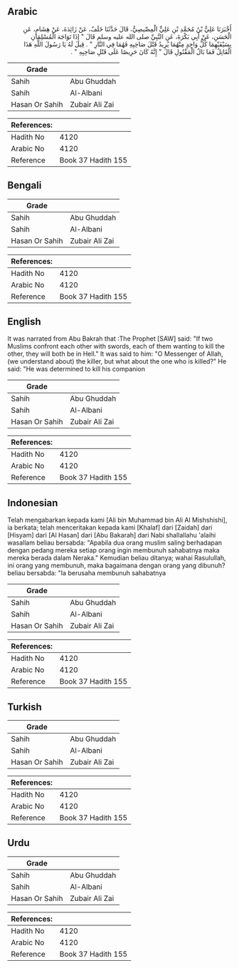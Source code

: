 ## Arabic


<div dir="rtl" lang="ar" style={{fontSize:'larger',backgroundColor:'#f8f9fa',padding:20}}>
أَخْبَرَنَا عَلِيُّ بْنُ مُحَمَّدِ بْنِ عَلِيٍّ الْمِصِّيصِيُّ، قَالَ حَدَّثَنَا خَلَفٌ، عَنْ زَائِدَةَ، عَنْ هِشَامٍ، عَنِ الْحَسَنِ، عَنْ أَبِي بَكْرَةَ، عَنِ النَّبِيِّ صلى الله عليه وسلم قَالَ ‏"‏ إِذَا تَوَاجَهَ الْمُسْلِمَانِ بِسَيْفَيْهِمَا كُلُّ وَاحِدٍ مِنْهُمَا يُرِيدُ قَتْلَ صَاحِبِهِ فَهُمَا فِي النَّارِ ‏"‏ ‏.‏ قِيلَ لَهُ يَا رَسُولَ اللَّهِ هَذَا الْقَاتِلُ فَمَا بَالُ الْمَقْتُولِ قَالَ ‏"‏ إِنَّهُ كَانَ حَرِيصًا عَلَى قَتْلِ صَاحِبِهِ ‏"‏ ‏.‏
</div>
<div style={{backgroundColor:'#f8f9fa',padding:20, marginBottom: 10}}><table> <thead> <tr> <th>Grade</th> <th></th> </tr> </thead> <tbody> <tr><td>Sahih</td><td>Abu Ghuddah</td></tr><tr><td>Sahih</td><td>Al-Albani</td></tr><tr><td>Hasan Or Sahih</td><td>Zubair Ali Zai</td></tr></tbody></table><table> <thead> <tr> <th>References:</th> <th></th> </tr> </thead> <tbody><tr><td>Hadith No</td><td>4120</td></tr><tr><td>Arabic No</td><td>4120</td></tr><tr><td>Reference</td><td>Book 37 Hadith 155</td></tr></tbody></table></div>

## Bengali


<div dir="ltr" lang="bn" style={{fontSize:'larger',backgroundColor:'#f8f9fa',padding:20}}>

</div>
<div style={{backgroundColor:'#f8f9fa',padding:20, marginBottom: 10}}><table> <thead> <tr> <th>Grade</th> <th></th> </tr> </thead> <tbody> <tr><td>Sahih</td><td>Abu Ghuddah</td></tr><tr><td>Sahih</td><td>Al-Albani</td></tr><tr><td>Hasan Or Sahih</td><td>Zubair Ali Zai</td></tr></tbody></table><table> <thead> <tr> <th>References:</th> <th></th> </tr> </thead> <tbody><tr><td>Hadith No</td><td>4120</td></tr><tr><td>Arabic No</td><td>4120</td></tr><tr><td>Reference</td><td>Book 37 Hadith 155</td></tr></tbody></table></div>

## English


<div dir="ltr" lang="en" style={{fontSize:'larger',backgroundColor:'#f8f9fa',padding:20}}>
It was narrated from Abu Bakrah that :The Prophet [SAW] said: "If two Muslims confront each other with swords, each of them wanting to kill the other, they will both be in Hell." It was said to him: "O Messenger of Allah, (we understand about) the killer, but what about the one who is killed?" He said: "He was determined to kill his companion
</div>
<div style={{backgroundColor:'#f8f9fa',padding:20, marginBottom: 10}}><table> <thead> <tr> <th>Grade</th> <th></th> </tr> </thead> <tbody> <tr><td>Sahih</td><td>Abu Ghuddah</td></tr><tr><td>Sahih</td><td>Al-Albani</td></tr><tr><td>Hasan Or Sahih</td><td>Zubair Ali Zai</td></tr></tbody></table><table> <thead> <tr> <th>References:</th> <th></th> </tr> </thead> <tbody><tr><td>Hadith No</td><td>4120</td></tr><tr><td>Arabic No</td><td>4120</td></tr><tr><td>Reference</td><td>Book 37 Hadith 155</td></tr></tbody></table></div>

## Indonesian


<div dir="ltr" lang="id" style={{fontSize:'larger',backgroundColor:'#f8f9fa',padding:20}}>
Telah mengabarkan kepada kami [Ali bin Muhammad bin Ali Al Mishshishi], ia berkata; telah menceritakan kepada kami [Khalaf] dari [Zaidah] dari [Hisyam] dari [Al Hasan] dari [Abu Bakarah] dari Nabi shallallahu 'alaihi wasallam beliau bersabda: "Apabila dua orang muslim saling berhadapan dengan pedang mereka setiap orang ingin membunuh sahabatnya maka mereka berada dalam Neraka." Kemudian beliau ditanya; wahai Rasulullah, ini orang yang membunuh, maka bagaimana dengan orang yang dibunuh? beliau bersabda: "Ia berusaha membunuh sahabatnya
</div>
<div style={{backgroundColor:'#f8f9fa',padding:20, marginBottom: 10}}><table> <thead> <tr> <th>Grade</th> <th></th> </tr> </thead> <tbody> <tr><td>Sahih</td><td>Abu Ghuddah</td></tr><tr><td>Sahih</td><td>Al-Albani</td></tr><tr><td>Hasan Or Sahih</td><td>Zubair Ali Zai</td></tr></tbody></table><table> <thead> <tr> <th>References:</th> <th></th> </tr> </thead> <tbody><tr><td>Hadith No</td><td>4120</td></tr><tr><td>Arabic No</td><td>4120</td></tr><tr><td>Reference</td><td>Book 37 Hadith 155</td></tr></tbody></table></div>

## Turkish


<div dir="ltr" lang="tr" style={{fontSize:'larger',backgroundColor:'#f8f9fa',padding:20}}>

</div>
<div style={{backgroundColor:'#f8f9fa',padding:20, marginBottom: 10}}><table> <thead> <tr> <th>Grade</th> <th></th> </tr> </thead> <tbody> <tr><td>Sahih</td><td>Abu Ghuddah</td></tr><tr><td>Sahih</td><td>Al-Albani</td></tr><tr><td>Hasan Or Sahih</td><td>Zubair Ali Zai</td></tr></tbody></table><table> <thead> <tr> <th>References:</th> <th></th> </tr> </thead> <tbody><tr><td>Hadith No</td><td>4120</td></tr><tr><td>Arabic No</td><td>4120</td></tr><tr><td>Reference</td><td>Book 37 Hadith 155</td></tr></tbody></table></div>

## Urdu


<div dir="rtl" lang="ur" style={{fontSize:'larger',backgroundColor:'#f8f9fa',padding:20}}>

</div>
<div style={{backgroundColor:'#f8f9fa',padding:20, marginBottom: 10}}><table> <thead> <tr> <th>Grade</th> <th></th> </tr> </thead> <tbody> <tr><td>Sahih</td><td>Abu Ghuddah</td></tr><tr><td>Sahih</td><td>Al-Albani</td></tr><tr><td>Hasan Or Sahih</td><td>Zubair Ali Zai</td></tr></tbody></table><table> <thead> <tr> <th>References:</th> <th></th> </tr> </thead> <tbody><tr><td>Hadith No</td><td>4120</td></tr><tr><td>Arabic No</td><td>4120</td></tr><tr><td>Reference</td><td>Book 37 Hadith 155</td></tr></tbody></table></div>